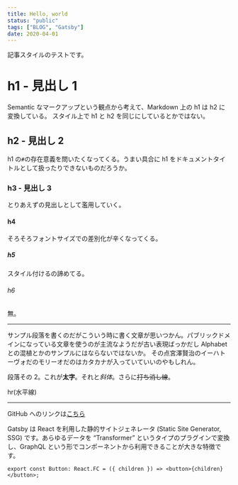 ```yaml
---
title: Hello, world
status: "public"
tags: ["BLOG", "Gatsby"]
date: 2020-04-01
---
```


記事スタイルのテストです。<!--more-->


# h1 - 見出し 1

Semantic なマークアップという観点から考えて、Markdown 上の h1 は h2 に変換している。
スタイル上で h1 と h2 を同じにしているとかではない。

## h2 - 見出し 2

h1 の`#`の存在意義を問いたくなってくる。うまい具合に h1 をドキュメントタイトルとして扱ったりできないものだろうか。

### h3 - 見出し 3

とりあえずの見出しとして濫用していく。

#### h4

そろそろフォントサイズでの差別化が辛くなってくる。

##### h5

スタイル付けるの諦めてる。

###### h6

無。

---

サンプル段落を書くのだがこういう時に書く文章が思いつかん。パブリックドメインになっている文章を使うのが主流なようだが古い表現ばっかだし Alphabet との混植とかのサンプルにはならないではないか。
その点宮澤賢治のイーハトーヴォだのモリーオだのはカタカナが入っていていいのやもしれん。

段落その 2。これが**太字**。それと*斜体*。さらに~~打ち消し線~~。

hr(水平線)

---

GitHub へのリンクは[こちら](https://github.com)

Gatsby は React を利用した静的サイトジェネレータ (Static Site Generator, SSG) です。あらゆるデータを “Transformer” というタイプのプラグインで変換し、GraphQL という形でコンポーネントから利用できることが大きな特徴です。

```tsx{2}:title=button.tsx
export const Button: React.FC = ({ children }) => <button>{children}</button>;
```

